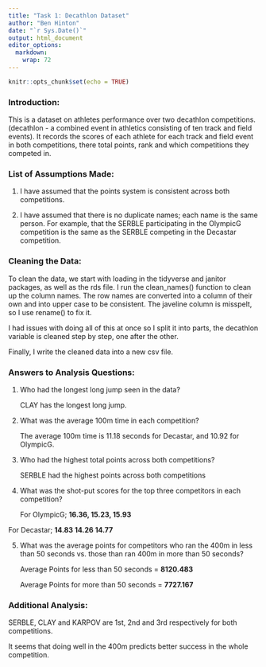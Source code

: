 ```yaml
---
title: "Task 1: Decathlon Dataset"
author: "Ben Hinton"
date: "`r Sys.Date()`"
output: html_document
editor_options: 
  markdown: 
    wrap: 72
---
```


```r
knitr::opts_chunk$set(echo = TRUE)
```

### Introduction:

This is a dataset on athletes performance over two decathlon
competitions. (decathlon - a combined event in athletics consisting of
ten track and field events). It records the scores of each athlete for
each track and field event in both competitions, there total points,
rank and which competitions they competed in.

### **List of Assumptions Made:**

1.  I have assumed that the points system is consistent across both
    competitions.

2.  I have assumed that there is no duplicate names; each name is the
    same person. For example, that the SERBLE participating in the
    OlympicG competition is the same as the SERBLE competing in the
    Decastar competition.

### **Cleaning the Data:**

To clean the data, we start with loading in the tidyverse and janitor
packages, as well as the rds file. I run the clean_names() function to
clean up the column names. The row names are converted into a column of
their own and into upper case to be consistent. The javeline column is
misspelt, so I use rename() to fix it.

I had issues with doing all of this at once so I split it into parts,
the decathlon variable is cleaned step by step, one after the other.

Finally, I write the cleaned data into a new csv file.

### **Answers to Analysis Questions:**

1.  Who had the longest long jump seen in the data?

    CLAY has the longest long jump.

2.  What was the average 100m time in each competition?

    The average 100m time is 11.18 seconds for Decastar, and 10.92 for
    OlympicG.

3.  Who had the highest total points across both competitions?

    SERBLE had the highest points across both competitions

4.  What was the shot-put scores for the top three competitors in each
    competition?

    For OlympicG; **16.36, 15.23, 15.93**

For Decastar; **14.83 14.26 14.77**

5.  What was the average points for competitors who ran the 400m in less
    than 50 seconds vs. those than ran 400m in more than 50 seconds?

    Average Points for less than 50 seconds = **8120.483**

    Average Points for more than 50 seconds = **7727.167**

### **Additional Analysis:**

SERBLE, CLAY and KARPOV are 1st, 2nd and 3rd respectively for both
competitions.

It seems that doing well in the 400m predicts better success in the
whole competition.
